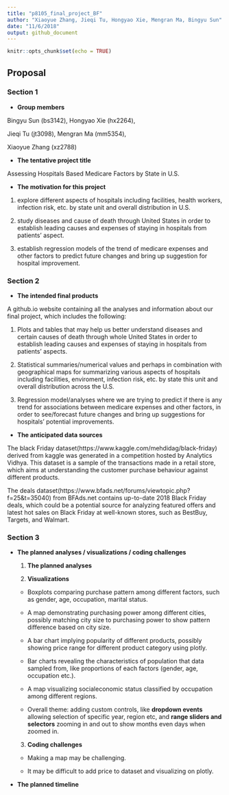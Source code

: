 ```yaml
---
title: "p8105_final_project_BF"
author: "Xiaoyue Zhang, Jieqi Tu, Hongyao Xie, Mengran Ma, Bingyu Sun"
date: "11/6/2018"
output: github_document
---
```


```r
knitr::opts_chunk$set(echo = TRUE)
```

Proposal
---------------------------------------------------------------------------------

### Section 1

* **Group members**

Bingyu Sun (bs3142), Hongyao Xie (hx2264), 

Jieqi Tu (jt3098), Mengran Ma (mm5354), 

Xiaoyue Zhang (xz2788)

* **The tentative project title**

Assessing Hospitals Based Medicare Factors by State in U.S. 

* **The motivation for this project**

1. explore different aspects of hospitals including facilities, health workers, infection risk, etc. by state unit and overall distribution in U.S.

2. study diseases and cause of death through United States in order to establish leading causes and expenses of staying in hospitals from patients' aspect.

3. establish regression models of the trend of medicare expenses and other factors to predict future changes and bring up suggestion for hospital improvement.

### Section 2

* **The intended final products**

A github.io website containing all the analyses and information about our final project, which includes the following: 

1. Plots and tables that may help us better understand diseases and certain causes of death through whole United States in order to establish leading causes and expenses of staying in hospitals from patients' aspects.

2. Statistical summaries/numerical values and perhaps in combination with geographical maps for summarizing various aspects of hospitals including facilities, enviroment, infection risk, etc. by state this unit and overall distribution across the U.S.

3. Regression model/analyses where we are trying to predict if there is any trend for associations between medicare expenses and other factors, in order to see/forecast future changes and bring up suggestions for hospitals' potential improvements.

* **The anticipated data sources**

The black Friday dataset(https://www.kaggle.com/mehdidag/black-friday) derived from kaggle was generated in a competition hosted by Analytics Vidhya. This dataset is a sample of the transactions made in a retail store, which aims at understanding the customer purchase behaviour against different products.

The deals dataset(https://www.bfads.net/forums/viewtopic.php?f=25&t=35040) from BFAds.net contains up-to-date 2018 Black Friday deals, which could be a potential source for analyzing featured offers and latest hot sales on Black Friday at well-known stores, such as BestBuy, Targets, and Walmart. 


### Section 3

* **The planned analyses / visualizations / coding challenges**

  1. **The planned analyses**
  
  
  
  2. **Visualizations**
  
    * Boxplots comparing purchase pattern among different factors, such as gender, age, occupation, marital status.
    
    * A map demonstrating purchasing power among different cities, possibly matching city size to purchasing power to show pattern difference based on city size.
    
    * A bar chart implying popularity of different products, possibly showing price range for different product category using plotly.
    
    * Bar charts revealing the characteristics of population that data sampled from, like proportions of each factors (gender, age, occupation etc.).
    
    * A map visualizing socialeconomic status classified by occupation among different regions.
    
    * Overall theme: adding custom controls, like **dropdown events** allowing selection of specific year, region etc, and **range sliders and selectors** zooming in and out to show months even days when zoomed in.
  
  3. **Coding challenges**
  
    * Making a map may be challenging.
    
    * It may be difficult to add price to dataset and visualizing on plotly.

* **The planned timeline**